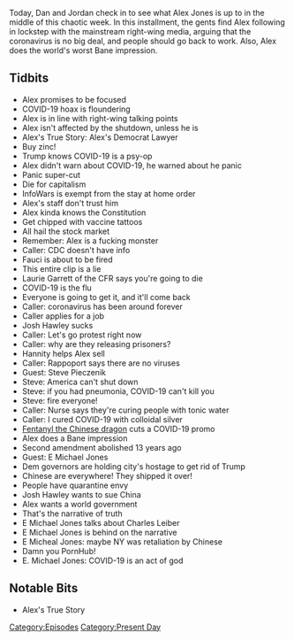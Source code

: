 {{DEFAULTSORT:
    #_EPISODE_0412:March 24-25, 2020
}}{{Episode
    | title             = March 24-25, 2020
    | caption           = Listen to this episode on [https://knowledgefight.libsyn.com/knowledge-fight-march-24-25-2020 Libsyn] [https://open.spotify.com/episode/5hiu5Lc7DGSRqdeZsvdvcw Spotify], Read the [[Transcript/412: March 24-25, 2020|Unofficial Transcript]]
    | episodeNumber     = 412
    | length            = 02:11:59
    | airDate           = March 27, 2020
    | coverageStartDate = March 24, 2020
    | coverageEndDate   = March 25, 2020
    | episodeType       = [[:Category:Present Day|Present Day]]
    | appearance        = [[Anthony Fauci]], [[Laurie Garrett]], [[Josh Hawley]], [[Sean Hannity]], [[Jon Rappoport]], [[Steve Pieczenik]], [[E. Michael Jones]], [[Charles Leiber]]
    | previousEpisode   = [[411: Jordan Takes The Wheel 3]]
    | nextEpisode       = [[413: March 27, 2020]]
}}

{{Stub}}

Today, Dan and Jordan check in to see what Alex Jones is up to in the middle of this chaotic week. In this installment, the gents find Alex following in lockstep with the mainstream right-wing media, arguing that the coronavirus is no big deal, and people should go back to work. Also, Alex does the world's worst Bane impression.

==Tidbits==

*Alex promises to be focused
*COVID-19 hoax is floundering
*Alex is in line with right-wing talking points
*Alex isn't affected by the shutdown, unless he is
*Alex's True Story: Alex's Democrat Lawyer
*Buy zinc!
*Trump knows COVID-19 is a psy-op
*Alex didn't warn about COVID-19, he warned about he panic
*Panic super-cut
*Die for capitalism
*InfoWars is exempt from the stay at home order
*Alex's staff don't trust him
*Alex kinda knows the Constitution
*Get chipped with vaccine tattoos
*All hail the stock market
*Remember: Alex is a fucking monster
*Caller: CDC doesn't have info
*Fauci is about to be fired
*This entire clip is a lie
*Laurie Garrett of the CFR says you're going to die
*COVID-19 is the flu
*Everyone is going to get it, and it'll come back
*Caller: coronavirus has been around forever
*Caller applies for a job
*Josh Hawley sucks
*Caller: Let's go protest right now
*Caller: why are they releasing prisoners?
*Hannity helps Alex sell
*Caller: Rappoport says there are no viruses
*Guest: Steve Pieczenik
*Steve: America can't shut down
*Steve: if you had pneumonia, COVID-19 can't kill you
*Steve: fire everyone!
*Caller: Nurse says they're curing people with tonic water
*Caller: I cured COVID-19 with colloidal silver
*[[Fentanyl the Chinese dragon]] cuts a COVID-19 promo
*Alex does a Bane impression
*Second amendment abolished 13 years ago
*Guest: E Michael Jones
*Dem governors are holding city's hostage to get rid of Trump
*Chinese are everywhere! They shipped it over!
*People have quarantine envy
*Josh Hawley wants to sue China
*Alex wants a world government
*That's the narrative of truth
*E Michael Jones talks about Charles Leiber
*E Michael Jones is behind on the narrative
*E Micheal Jones: maybe NY was retaliation by Chinese
*Damn you PornHub!
*E. Michael Jones: COVID-19 is an act of god

==Notable Bits==

*Alex's True Story

[[Category:Episodes]]
[[Category:Present Day]]
